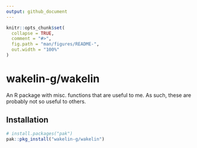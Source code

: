 ```yaml
---
output: github_document
---
```


<!-- README.md is generated from README.Rmd. Please edit that file -->

```r
knitr::opts_chunk$set(
  collapse = TRUE,
  comment = "#>",
  fig.path = "man/figures/README-",
  out.width = "100%"
)
```

# wakelin-g/wakelin

An R package with misc. functions that are useful to me. As such, these are probably not so useful to others.

## Installation

``` r
# install.packages("pak")
pak::pkg_install("wakelin-g/wakelin")
```
